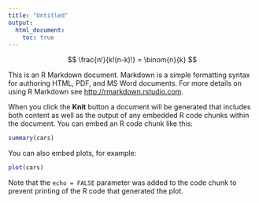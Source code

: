 ```yaml
---
title: "Untitled"
output:
  html_document:
    toc: true
---
```


<!--
%\VignetteEngine{knitr::knitr}
%\VignetteIndexEntry{Quickstart}
-->

$$ 
\frac{n!}{k!(n-k)!} = \binom{n}{k}
$$

This is an R Markdown document. Markdown is a simple formatting syntax for authoring HTML, PDF, and MS Word documents. For more details on using R Markdown see <http://rmarkdown.rstudio.com>.

When you click the **Knit** button a document will be generated that includes both content as well as the output of any embedded R code chunks within the document. You can embed an R code chunk like this:

```r
summary(cars)
```

You can also embed plots, for example:

```r
plot(cars)
```

Note that the `echo = FALSE` parameter was added to the code chunk to prevent printing of the R code that generated the plot.

